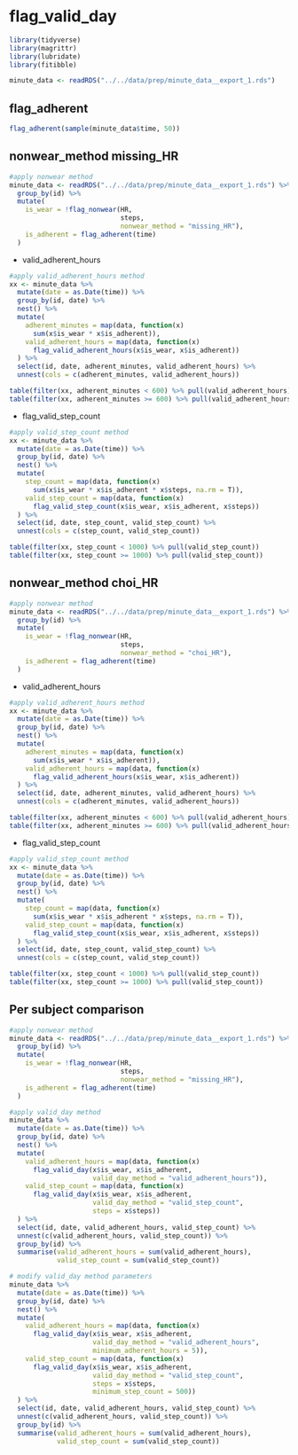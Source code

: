 # flag_valid_day

```r
library(tidyverse)
library(magrittr)
library(lubridate)
library(fitibble)

minute_data <- readRDS("../../data/prep/minute_data__export_1.rds")
```

## flag_adherent

```r
flag_adherent(sample(minute_data$time, 50))
```


## nonwear_method missing_HR

```r
#apply nonwear method
minute_data <- readRDS("../../data/prep/minute_data__export_1.rds") %>% 
  group_by(id) %>%
  mutate(
    is_wear = !flag_nonwear(HR, 
                            steps, 
                            nonwear_method = "missing_HR"),  
    is_adherent = flag_adherent(time)
  )
```

* valid_adherent_hours

```r
#apply valid_adherent_hours method
xx <- minute_data %>% 
  mutate(date = as.Date(time)) %>% 
  group_by(id, date) %>% 
  nest() %>% 
  mutate(
    adherent_minutes = map(data, function(x) 
      sum(x$is_wear * x$is_adherent)),
    valid_adherent_hours = map(data, function(x) 
      flag_valid_adherent_hours(x$is_wear, x$is_adherent))
  ) %>% 
  select(id, date, adherent_minutes, valid_adherent_hours) %>% 
  unnest(cols = c(adherent_minutes, valid_adherent_hours))

table(filter(xx, adherent_minutes < 600) %>% pull(valid_adherent_hours))
table(filter(xx, adherent_minutes >= 600) %>% pull(valid_adherent_hours))
```

* flag_valid_step_count

```r
#apply valid_step_count method
xx <- minute_data %>% 
  mutate(date = as.Date(time)) %>% 
  group_by(id, date) %>% 
  nest() %>% 
  mutate(
    step_count = map(data, function(x) 
      sum(x$is_wear * x$is_adherent * x$steps, na.rm = T)),
    valid_step_count = map(data, function(x) 
      flag_valid_step_count(x$is_wear, x$is_adherent, x$steps))
  ) %>% 
  select(id, date, step_count, valid_step_count) %>% 
  unnest(cols = c(step_count, valid_step_count))

table(filter(xx, step_count < 1000) %>% pull(valid_step_count))
table(filter(xx, step_count >= 1000) %>% pull(valid_step_count))
```

## nonwear_method choi_HR

```r
#apply nonwear method
minute_data <- readRDS("../../data/prep/minute_data__export_1.rds") %>% 
  group_by(id) %>%
  mutate(
    is_wear = !flag_nonwear(HR, 
                            steps, 
                            nonwear_method = "choi_HR"),  
    is_adherent = flag_adherent(time)
  )
```

* valid_adherent_hours

```r
#apply valid_adherent_hours method
xx <- minute_data %>% 
  mutate(date = as.Date(time)) %>% 
  group_by(id, date) %>% 
  nest() %>% 
  mutate(
    adherent_minutes = map(data, function(x) 
      sum(x$is_wear * x$is_adherent)),
    valid_adherent_hours = map(data, function(x) 
      flag_valid_adherent_hours(x$is_wear, x$is_adherent))
  ) %>% 
  select(id, date, adherent_minutes, valid_adherent_hours) %>% 
  unnest(cols = c(adherent_minutes, valid_adherent_hours))

table(filter(xx, adherent_minutes < 600) %>% pull(valid_adherent_hours))
table(filter(xx, adherent_minutes >= 600) %>% pull(valid_adherent_hours))
```

* flag_valid_step_count

```r
#apply valid_step_count method
xx <- minute_data %>% 
  mutate(date = as.Date(time)) %>% 
  group_by(id, date) %>% 
  nest() %>% 
  mutate(
    step_count = map(data, function(x) 
      sum(x$is_wear * x$is_adherent * x$steps, na.rm = T)),
    valid_step_count = map(data, function(x) 
      flag_valid_step_count(x$is_wear, x$is_adherent, x$steps))
  ) %>% 
  select(id, date, step_count, valid_step_count) %>% 
  unnest(cols = c(step_count, valid_step_count))

table(filter(xx, step_count < 1000) %>% pull(valid_step_count))
table(filter(xx, step_count >= 1000) %>% pull(valid_step_count))
```

## Per subject comparison

```r
#apply nonwear method
minute_data <- readRDS("../../data/prep/minute_data__export_1.rds") %>% 
  group_by(id) %>%
  mutate(
    is_wear = !flag_nonwear(HR, 
                            steps, 
                            nonwear_method = "missing_HR"),  
    is_adherent = flag_adherent(time)
  )

#apply valid_day method
minute_data %>% 
  mutate(date = as.Date(time)) %>% 
  group_by(id, date) %>% 
  nest() %>% 
  mutate(
    valid_adherent_hours = map(data, function(x) 
      flag_valid_day(x$is_wear, x$is_adherent, 
                     valid_day_method = "valid_adherent_hours")), 
    valid_step_count = map(data, function(x) 
      flag_valid_day(x$is_wear, x$is_adherent, 
                     valid_day_method = "valid_step_count", 
                     steps = x$steps))
  ) %>% 
  select(id, date, valid_adherent_hours, valid_step_count) %>% 
  unnest(c(valid_adherent_hours, valid_step_count)) %>% 
  group_by(id) %>% 
  summarise(valid_adherent_hours = sum(valid_adherent_hours), 
            valid_step_count = sum(valid_step_count))
```

```r
# modify valid_day method parameters
minute_data %>% 
  mutate(date = as.Date(time)) %>% 
  group_by(id, date) %>% 
  nest() %>% 
  mutate(
    valid_adherent_hours = map(data, function(x) 
      flag_valid_day(x$is_wear, x$is_adherent, 
                     valid_day_method = "valid_adherent_hours", 
                     minimum_adherent_hours = 5)), 
    valid_step_count = map(data, function(x) 
      flag_valid_day(x$is_wear, x$is_adherent, 
                     valid_day_method = "valid_step_count", 
                     steps = x$steps, 
                     minimum_step_count = 500))
  ) %>% 
  select(id, date, valid_adherent_hours, valid_step_count) %>% 
  unnest(c(valid_adherent_hours, valid_step_count)) %>% 
  group_by(id) %>% 
  summarise(valid_adherent_hours = sum(valid_adherent_hours), 
            valid_step_count = sum(valid_step_count))
```
